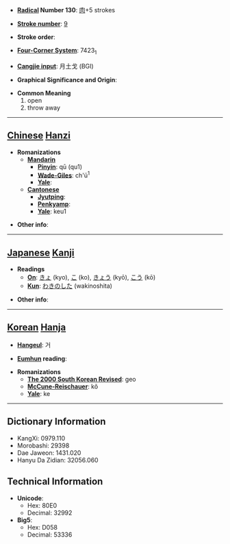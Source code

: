 * '''[[Wiktionary:Chinese radical index| Radical]] Number 130''': [[Wiktionary:Chinese radical index 肉|肉]]+5 strokes

* '''[[Wiktionary:Chinese total strokes index|Stroke number]]''': [[Wiktionary:Chinese total strokes index 9|9]]

* '''Stroke order''': 

* '''[[Wiktionary:Chinese four corner index|Four-Corner System]]''': 7423<sub>1</sub>

* '''[[Wiktionary:Chinese Cangjie index|Cangjie input]]''': 月土戈 (BGI)

* '''Graphical Significance and Origin''': 

* '''Common Meaning'''
*#open
*# throw away


----

== [[Chinese]] [[Hanzi]] ==

* '''Romanizations'''
** '''[[Mandarin]]'''
*** '''[[Pinyin]]''': qū (qu1)
*** '''[[Wade-Giles]]''': ch'ü<sup>1</sup>
*** '''[[Yale]]''': 
** '''[[Cantonese]]'''
*** '''[[Jyutping]]''':
*** '''[[Penkyamp]]''': 
*** '''[[Yale]]''': keu1

* '''Other info''': 

----

== [[Japanese]] [[Kanji]] ==

* '''Readings'''
** '''[[On]]''': [[きょ]] (kyo), [[こ]] (ko), [[きょう]] (kyō), [[こう]] (kō)
** '''[[Kun]]''': [[わきのした]] (wakinoshita)

* '''Other info''':  

----

== [[Korean]] [[Hanja]] ==

* '''[[Hangeul]]''': 거

* '''[[Eumhun]] reading''': 

* '''Romanizations'''
** '''[[The 2000 South Korean Revised Romanization|The 2000 South Korean Revised]]''': geo
** '''[[McCune-Reischauer]]''': kŏ
** '''[[Yale]]''': ke

----

== Dictionary Information ==

* KangXi: 0979.110
* Morobashi: 29398
* Dae Jaweon: 1431.020
* Hanyu Da Zidian: 32056.060

== Technical Information ==

* '''Unicode''':
** Hex: 80E0
** Decimal: 32992
* '''Big5''':
** Hex: D058
** Decimal: 53336